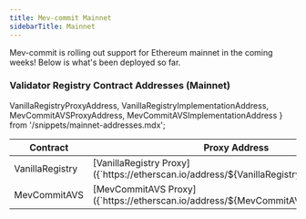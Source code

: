 ```yaml
---
title: Mev-commit Mainnet
sidebarTitle: Mainnet
---
```


Mev-commit is rolling out support for Ethereum mainnet in the coming weeks! Below is what's been deployed so far.

### **Validator Registry Contract Addresses (Mainnet)**

  VanillaRegistryProxyAddress, 
  VanillaRegistryImplementationAddress, 
  MevCommitAVSProxyAddress, 
  MevCommitAVSImplementationAddress 
} from '/snippets/mainnet-addresses.mdx';

<table>
  <thead>
    <tr>
      <th>Contract</th>
      <th>Proxy Address</th>
      <th>Implementation Address</th>
    </tr>
  </thead>
  <tbody>
    <tr>
      <td>VanillaRegistry</td>
      <td>
        [VanillaRegistry Proxy]({`https://etherscan.io/address/${VanillaRegistryProxyAddress}`})
      </td>
      <td>
        [VanillaRegistry Implementation]({`https://etherscan.io/address/${VanillaRegistryImplementationAddress}`})
      </td>
    </tr>
    <tr>
      <td>MevCommitAVS</td>
      <td>
        [MevCommitAVS Proxy]({`https://etherscan.io/address/${MevCommitAVSProxyAddress}`})
      </td>
      <td>
        [MevCommitAVS Implementation]({`https://etherscan.io/address/${MevCommitAVSImplementationAddress}`})
      </td>
    </tr>
  </tbody>
</table> 
